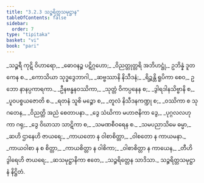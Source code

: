 ```yaml
---
title: "3.2.3 သဉ္စရိတ္တသမုဋ္ဌာန"
tableOfContents: false
sidebar:
  order: 7
type: "tipitaka"
basket: "vi"
book: "pari"
---
```



<DynamicBreadcrumb />

<Division number="260" book="pari">

<Paragraph number="1103" type="verses" book="pari">
_သဉ္စရီ ကုဋိ ဝိဟာရော,_  
_ဓောဝနဉ္စ ပဋိဂ္ဂဟော;_  
_ဝိညတ္တုတ္တရိ အဘိဟဋ္ဌုံ,_  
ဥဘိန္နံ ဒူတကေန စ._  

</Paragraph>

<Paragraph number="1104" type="verses" book="pari">
_ကောသိယာ သုဒ္ဓဒွေဘာဂါ,_  
_ဆဗ္ဗဿာနိ နိသီဒနံ;_  
_ရိဉ္စန္တိ ရူပိကာ စေဝ,_  
ဥဘော နာနပ္ပကာရကာ._  

</Paragraph>

<Paragraph number="1105" type="verses" book="pari">
_ဦနဗန္ဓနဝဿိကာ,_  
_သုတ္တံ ဝိကပ္ပနေန စ;_  
_ဒွါရဒါနသိဗ္ဗာနိ စ,_  
_ပူဝပစ္စယဇောတိ စ._  

</Paragraph>

<Paragraph number="1106" type="verses" book="pari">
_ရတနံ သူစိ မဉ္စော စ,_  
_တူလံ နိသီဒနကဏ္ဍု စ;_  
_ဝဿိကာ စ သုဂတေန,_  
_ဝိညတ္တိ အညံ စေတာပနာ._  

</Paragraph>

<Paragraph number="1107" type="verses" book="pari">
_ဒွေ သံဃိကာ မဟာဇနိကာ ဒွေ,_  
_ပုဂ္ဂလလဟုကာ ဂရု;_  
_ဒွေ ဝိဃာသာ သာဋိကာ စ,_  
_သမဏစီဝရေန စ._  

</Paragraph>

<Paragraph number="1108" type="verses" book="pari">
_သမပညာသိမေ ဓမ္မာ,_  
_ဆဟိ ဌာနေဟိ ဇာယရေ;_  
_ကာယတော န ဝါစာစိတ္တာ,_  
_ဝါစတော န ကာယမနာ._  

</Paragraph>

<Paragraph number="1109" type="verses" book="pari">
_ကာယဝါစာ န စ စိတ္တာ,_  
_ကာယစိတ္တာ န ဝါစိကာ;_  
_ဝါစာစိတ္တာ န ကာယေန,_  
_တီဟိ ဒွါရေဟိ ဇာယရေ;_  
_ဆသမုဋ္ဌာနိကာ ဧတေ,_  
_သဉ္စရိတ္တေန သာဒိသာ._  


</Paragraph>
</Division>

<Paragraph number="1110" type="center" book="pari">
သဉ္စရိတ္တသမုဋ္ဌာနံ နိဋ္ဌိတံ.
</Paragraph>